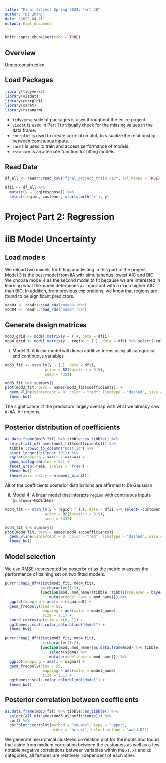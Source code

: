 ```yaml
---
title: "Final Project Spring 2022: Part 2B"
author: "Di Zhang"
date: '2022-04-27'
output: html_document
---
```


```r
knitr::opts_chunk$set(echo = TRUE)
```

## Overview
Under construction.

## Load Packages

```r
library(tidyverse)
library(visdat)
library(corrplot)
library(caret)
library(rstanarm)
```

* `tidyverse` suite of packages is used throughout the entire project.  
* `visdat` is used in Part 1 to visually check for the missing values in the data frame. 
* `corrplot` is used to create correlation plot, to visualize the relationship between continuous inputs.  
* `caret` is used to train and access performance of models.
* `rstanarm` is an alternate function for fitting models.

## Read Data

```r
df_all <- readr::read_csv("final_project_train.csv", col_names = TRUE)
```

```r
dfii <- df_all %>% 
  mutate(y = log(response)) %>% 
  select(region, customer, starts_with('x'), y)
```

# Project Part 2: Regression

# iiB Model Uncertainty

## Load models
We reload two models for fitting and testing in this part of the project. Model 3 is the best model from iiA with simultaneous lowest AIC and BIC. We choose model 4 as the second model to fit because we are interested in learning what the model determines as important with a much higher AIC than BIC. In addition, from previous explorations, we know that regions are found to be significant predictors.

```r
mod03 <- readr::read_rds('mod03.rds')
mod04 <- readr::read_rds('mod04.rds')
```

## Generate design matrices
```r
mod3_grid <- model.matrix(y ~ (.), data = dfii)
mod4_grid <- model.matrix(y ~ region * (.), data = dfii %>% select(-customer))
```

i) Model 3: A linear model with linear additive terms using all categorical and continuous variables
```r
mod3_fit <- stan_lm(y ~ (.), data = dfii,
                  prior = R2(location = 0.5),
                  seed = 4321)
```

```r
mod3_fit %>% summary()
plot(mod3_fit, pars = names(mod3_fit$coefficients)) +
  geom_vline(xintercept = 0, color = "red", linetype = "dashed", size = 1, alpha = 0.5) +
  theme_bw()
```
The significance of the predictors largely overlap with what we already saw in iiA. All regions, 

## Posterior distribution of coefficients
```r
as.data.frame(mod3_fit) %>% tibble::as_tibble() %>% 
  select(all_of(names(mod3_fit$coefficients))) %>% 
  tibble::rowid_to_column("post_id") %>% 
  pivot_longer(!c("post_id")) %>% 
  ggplot(mapping = aes(x = value)) +
  geom_histogram(bins = 55) +
  facet_wrap(~name, scales = "free") +
  theme_bw() +
  theme(axis.text.y = element_blank())
```
All of the coefficients posterior distributions are affirmed to be Gaussian.


ii) Model 4: A linear model that interacts `region` with continuous inputs (`customer` excluded)
```r
mod4_fit <- stan_lm(y ~ region * (.), data = dfii %>% select(-customer),
                  prior = R2(location = 0.5),
                  seed = 5432)
```

```r
mod4_fit %>% summary()
plot(mod4_fit, pars = names(mod4_a$coefficients)) +
  geom_vline(xintercept = 0, color = "red", linetype = "dashed", size = 1, alpha = 0.5) +
  theme_bw()
```

## Model selection
We use RMSE (represented by posterior $\sigma$) as the metric to assess the performance of training set on two fitted models.

```r
purrr::map2_dfr(list(mod3_fit, mod4_fit),
                as.character(1:2),
                function(mod, mod_name){tibble::tibble(rsquared = bayes_R2(mod)) %>% 
                    mutate(model_name = mod_name)}) %>% 
  ggplot(mapping = aes(x = rsquared)) +
  geom_freqpoly(bins = 55,
                 mapping = aes(color = model_name),
                 size = 1.1) +
  coord_cartesian(xlim = c(0, 1)) +
  ggthemes::scale_color_colorblind("Model") +
  theme_bw()
```

```r
purrr::map2_dfr(list(mod3_fit, mod4_fit),
                as.character(1:2),
                function(mod, mod_name){as.data.frame(mod) %>% tibble::as_tibble() %>% 
                    select(sigma) %>% 
                    mutate(model_name = mod_name)}) %>% 
  ggplot(mapping = aes(x = sigma)) +
  geom_freqpoly(bins = 55,
                 mapping = aes(color = model_name),
                 size = 1.1) +
  ggthemes::scale_color_colorblind("Model") +
  theme_bw()
```



## Posterior correlation between coefficients
```r
as.data.frame(mod3_fit) %>% tibble::as_tibble() %>% 
  select(all_of(names(mod3_a$coefficients))) %>% 
  cor() %>% 
  corrplot::corrplot(method = "square", type = "upper",
                     order = "hclust", hclust.method = 'ward.D2')
```
We generate hierarchical clustered correlation plot for the inputs and found that aside from medium correlation between the customers as well as a few notable negative correlations between variables within the `xs`, `xa` and `xb` categories, all features are relatively independent of each other.